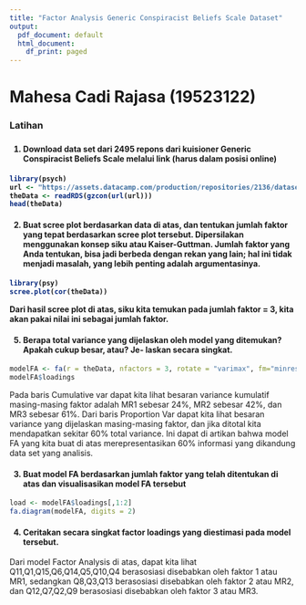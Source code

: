 ---
title: "Factor Analysis Generic Conspiracist Beliefs Scale Dataset"
output:
  pdf_document: default
  html_document:
    df_print: paged
---

<h1>Mahesa Cadi Rajasa (19523122)</h1>

<h3>Latihan<h3>

<h4>1. Download data set dari 2495 repons dari kuisioner Generic Conspiracist Beliefs Scale melalui link
(harus dalam posisi online)<h4>
```{r}
library(psych)
url <- "https://assets.datacamp.com/production/repositories/2136/datasets/869615371e66021e97829feb7e19e38037ed0c14/GCBS_data.rds"
theData <- readRDS(gzcon(url(url)))
head(theData)
```

<h4>2. Buat scree plot berdasarkan data di atas, dan tentukan jumlah faktor yang tepat berdasarkan scree
plot tersebut. Dipersilakan menggunakan konsep siku atau Kaiser-Guttman. Jumlah faktor yang Anda
tentukan, bisa jadi berbeda dengan rekan yang lain; hal ini tidak menjadi masalah, yang lebih penting
adalah argumentasinya.<h4>

```{r}
library(psy)
scree.plot(cor(theData))
```

Dari hasil scree plot di atas, siku kita temukan pada jumlah faktor = 3, kita akan pakai nilai ini sebagai jumlah faktor.

<h4>5. Berapa total variance yang dijelaskan oleh model yang ditemukan? Apakah cukup besar, atau? Je-
laskan secara singkat.</h4>

```{r}
modelFA <- fa(r = theData, nfactors = 3, rotate = "varimax", fm="minres")
modelFA$loadings
```
Pada baris Cumulative var dapat kita lihat besaran variance kumulatif masing-masing faktor adalah MR1 sebesar 24%, MR2 sebesar 42%, dan MR3 sebesar 61%. Dari baris Proportion Var dapat kita lihat besaran variance yang dijelaskan masing-masing faktor, dan jika ditotal kita mendapatkan sekitar 60% total variance. Ini dapat di artikan bahwa model FA yang kita buat di atas merepresentasikan 60% informasi yang dikandung data set yang analisis.

<h4>3. Buat model FA berdasarkan jumlah faktor yang telah ditentukan di atas dan visualisasikan model FA
tersebut</h4>

```{r}
load <- modelFA$loadings[,1:2]
fa.diagram(modelFA, digits = 2)
```

<h4>4. Ceritakan secara singkat factor loadings yang diestimasi pada model tersebut.</h4>

Dari model Factor Analysis di atas, dapat kita lihat Q11,Q1,Q15,Q6,Q14,Q5,Q10,Q4 berasosiasi disebabkan oleh faktor 1 atau MR1, sedangkan Q8,Q3,Q13 berasosiasi disebabkan oleh faktor 2 atau MR2, dan Q12,Q7,Q2,Q9 berasosiasi disebabkan oleh faktor 3 atau MR3.

